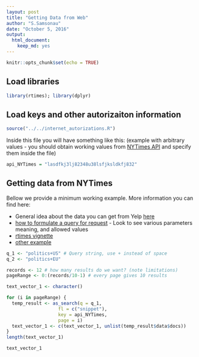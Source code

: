 ```yaml
---
layout: post
title: "Getting Data from Web"
author: "S.Samsonau"
date: "October 5, 2016"
output: 
  html_document: 
    keep_md: yes
---
```


```r
knitr::opts_chunk$set(echo = TRUE)
```

## Load libraries

```r
library(rtimes); library(dplyr)
```

## Load keys and other autorizaiton information

```r
source("../../internet_autorizations.R")
```

Inside this file you will have something like this: (example with arbitrary values - you should obtain working values from [NYTimes API](https://developer.nytimes.com/) and specify them inside the file)

```r
api_NYTimes = "lasdfkj3lj82348u38lsfjksldkfj832"
```

## Getting data from NYTimes

Bellow we provide a minimum working example. More information you can find here:

* General idea about the data you can get from Yelp [here](https://developer.nytimes.com/faq)
* [how to formulate a query for request](https://developer.nytimes.com/article_search_v2.json) - Look to see various parameters meaning, and allowed values
* [rtimes vignette](https://cran.r-project.org/web/packages/rtimes/vignettes/rtimes_vignette.html)
* [other example](http://web.stanford.edu/~cengel/cgi-bin/anthrospace/wp-content/uploads/2009/09/scrapeNYT_API2.txt)


```r
q_1 <- "politics+US" # Query string, use + instead of space
q_2 <- "politics+EU"

records <- 12 # how many results do we want? (note limitations)
pageRange <- 0:(records/10-1) # every page gives 10 results

text_vector_1 <- character()

for (i in pageRange) {
  temp_result <- as_search(q = q_1, 
                   fl = c("snippet"), 
                   key = api_NYTimes, 
                   page = i)
  text_vector_1 <- c(text_vector_1, unlist(temp_result$data$docs))
}
length(text_vector_1) 

text_vector_1
```

